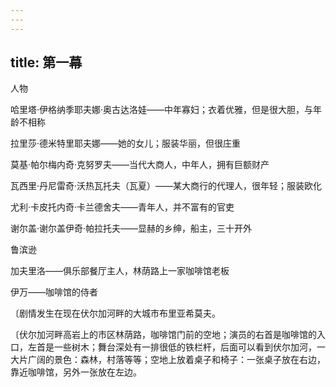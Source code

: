 ```yaml
---
---
---
```

title: 第一幕
---




人物

哈里塔·伊格纳季耶夫娜·奥古达洛娃——中年寡妇；衣着优雅，但是很大胆，与年龄不相称

拉里莎·德米特里耶夫娜——她的女儿；服装华丽，但很庄重

莫基·帕尔梅内奇·克努罗夫——当代大商人，中年人，拥有巨额财产

瓦西里·丹尼雷奇·沃热瓦托夫（瓦夏）——某大商行的代理人，很年轻；服装欧化

尤利·卡皮托内奇·卡兰德舍夫——青年人，并不富有的官吏

谢尔盖·谢尔盖伊奇·帕拉托夫——显赫的乡绅，船主，三十开外

鲁滨逊

加夫里洛——俱乐部餐厅主人，林荫路上一家咖啡馆老板

伊万——咖啡馆的侍者





〔剧情发生在现在伏尔加河畔的大城市布里亚希莫夫。





〔伏尔加河畔高岩上的市区林荫路，咖啡馆门前的空地；演员的右首是咖啡馆的入口，左首是一些树木；舞台深处有一排很低的铁栏杆，后面可以看到伏尔加河，一大片广阔的景色：森林，村落等等；空地上放着桌子和椅子：一张桌子放在右边，靠近咖啡馆，另外一张放在左边。